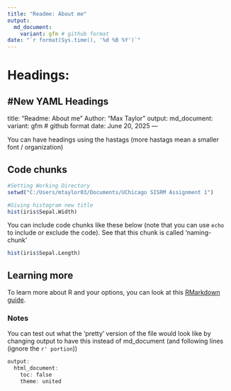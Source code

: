 ```yaml
---
title: "Readme: About me"
output:
  md_document:
    variant: gfm # github format
date: "`r format(Sys.time(), '%d %B %Y')`"
---
```



# Headings: 

#New YAML Headings
---
title: "Readme: About me"
Author: "Max Taylor"
output:
  md_document:
    variant: gfm # github format
date: June 20, 2025
---

You can have headings using the hastags (more hastags mean a smaller font / organization)

## Code chunks
```r
#Setting Working Directory
setwd("C:/Users/mtaylor03/Documents/UChicago SISRM Assignment 1")
```

```r
#Giving histogram new title
hist(iris$Sepal.Width)
```



You can include code chunks like these below (note that you can use `echo` to include or exclude the code). See that this chunk is called 'naming-chunk' 
```r
hist(iris$Sepal.Length)
```

## Learning more

To learn more about R and your options, you can look at this [RMarkdown guide](https://zsmith27.github.io/rmarkdown_crash-course/lesson-2-rmd-creation.html).


### Notes
You can test out what the 'pretty' version of the file would look like by changing output to have this instead of md_document (and following lines (ignore the `r' portion`))

```r
output:
  html_document:
    toc: false
    theme: united
    
```
